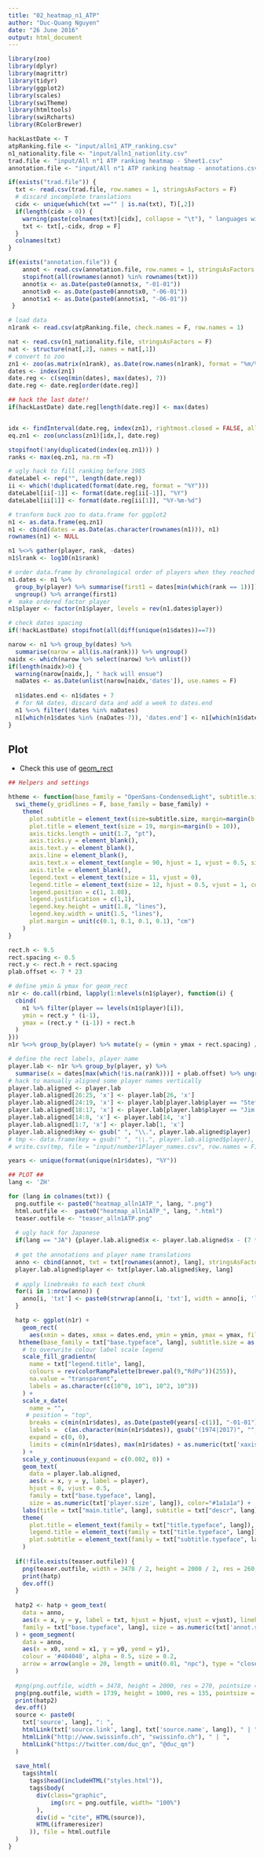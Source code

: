 ```yaml
---
title: "02_heatmap_n1_ATP"
author: "Duc-Quang Nguyen"
date: "26 June 2016"
output: html_document
---
```


```r
library(zoo)
library(dplyr)
library(magrittr)
library(tidyr)
library(ggplot2)
library(scales)
library(swiTheme)
library(htmltools)
library(swiRcharts)
library(RColorBrewer)

hackLastDate <- T
atpRanking.file <- "input/alln1_ATP_ranking.csv"
n1_nationality.file <- "input/alln1_nationlity.csv"
trad.file <- "input/All n°1 ATP ranking heatmap - Sheet1.csv"
annotation.file <- "input/All n°1 ATP ranking heatmap - annotations.csv"

if(exists("trad.file")) {
  txt <- read.csv(trad.file, row.names = 1, stringsAsFactors = F)
  # discard incomplete translations
  cidx <- unique(which(txt =="" | is.na(txt), T)[,2])
  if(length(cidx > 0)) {
    warning(paste(colnames(txt)[cidx], collapse = "\t"), " languages will be discarded!", "\n")
    txt <- txt[,-cidx, drop = F]
  }
  colnames(txt)  
}

if(exists("annotation.file")) {
    annot <- read.csv(annotation.file, row.names = 1, stringsAsFactors = F)  
    stopifnot(all(rownames(annot) %in% rownames(txt)))
    annot$x <- as.Date(paste0(annot$x, "-01-01"))
    annot$x0 <- as.Date(paste0(annot$x0, "-06-01"))
    annot$x1 <- as.Date(paste0(annot$x1, "-06-01"))
 }
```

```r
# load data
n1rank <- read.csv(atpRanking.file, check.names = F, row.names = 1)

nat <- read.csv(n1_nationality.file, stringsAsFactors = F)
nat <- structure(nat[,2], names = nat[,1])
# convert to zoo
zn1 <- zoo(as.matrix(n1rank), as.Date(row.names(n1rank), format = "%m/%d/%Y"))
dates <- index(zn1)
date.reg <- c(seq(min(dates), max(dates), 7))
date.reg <- date.reg[order(date.reg)]

## hack the last date!!
if(hackLastDate) date.reg[length(date.reg)] <- max(dates)


idx <- findInterval(date.reg, index(zn1), rightmost.closed = FALSE, all.inside = FALSE)
eq.zn1 <- zoo(unclass(zn1)[idx,], date.reg)

stopifnot(!any(duplicated(index(eq.zn1))) )
ranks <- max(eq.zn1, na.rm =T)

# ugly hack to fill ranking before 1985
dateLabel <- rep("", length(date.reg))
ii <- which(!duplicated(format(date.reg, format = "%Y")))
dateLabel[ii[-1]] <- format(date.reg[ii[-1]], "%Y")
dateLabel[ii[1]] <- format(date.reg[ii[1]], "%Y-%m-%d")

# tranform back zoo to data.frame for ggplot2
n1 <- as.data.frame(eq.zn1)
n1 <- cbind(dates = as.Date(as.character(rownames(n1))), n1)
rownames(n1) <- NULL

n1 %<>% gather(player, rank, -dates)
n1$lrank <- log10(n1$rank)

# order data.frame by chronological order of players when they reached n1
n1.dates <- n1 %>% 
  group_by(player) %>% summarise(first1 = dates[min(which(rank == 1))]) %>% 
  ungroup() %>% arrange(first1)
#  make ordered factor player
n1$player <- factor(n1$player, levels = rev(n1.dates$player))

# check dates spacing
if(!hackLastDate) stopifnot(all(diff(unique(n1$dates))==7))

narow <- n1 %>% group_by(dates) %>% 
  summarise(narow = all(is.na(rank))) %>% ungroup()
naidx <- which(narow %>% select(narow) %>% unlist())
if(length(naidx)>0) {
  warning(narow[naidx,], " hack will ensue")
  naDates <- as.Date(unlist(narow[naidx,'dates']), use.names = F)
  
  n1$dates.end <- n1$dates + 7
  # for NA dates, discard data and add a week to dates.end
  n1 %<>% filter(!dates %in% naDates)
  n1[which(n1$dates %in% (naDates-7)), 'dates.end'] <- n1[which(n1$dates %in% (naDates-7)), 'dates.end'] + 7
}

```

## Plot

* Check this use of [geom_rect](https://nsaunders.wordpress.com/2015/04/15/project-tycho-ggplot2-and-the-shameless-stealing-of-blog-ideas/)

```r
## Helpers and settings

htheme <- function(base_family = "OpenSans-CondensedLight", subtitle.size = 15) {
  swi_theme(y_gridlines = F, base_family = base_family) + 
    theme(
      plot.subtitle = element_text(size=subtitle.size, margin=margin(b = 10)),
      plot.title = element_text(size = 19, margin=margin(b = 10)),
      axis.ticks.length = unit(1.7, "pt"),
      axis.ticks.y = element_blank(),
      axis.text.y = element_blank(),
      axis.line = element_blank(),
      axis.text.x = element_text(angle = 90, hjust = 1, vjust = 0.5, size = 11, colour = "#1a1a1a" ),
      axis.title = element_blank(),
      legend.text = element_text(size = 11, vjust = 0),
      legend.title = element_text(size = 12, hjust = 0.5, vjust = 1, colour = "#595959"),
      legend.position = c(1, 1.08),
      legend.justification = c(1,1),
      legend.key.height = unit(1.8, "lines"),
      legend.key.width = unit(1.5, "lines"),
      plot.margin = unit(c(0.1, 0.1, 0.1, 0.1), "cm")
    )
}

rect.h <- 9.5
rect.spacing <- 0.5
rect.y <- rect.h + rect.spacing
plab.offset <- 7 * 23

# define ymin & ymax for geom_rect
n1r <- do.call(rbind, lapply(1:nlevels(n1$player), function(i) {
  cbind(
    n1 %>% filter(player == levels(n1$player)[i]), 
    ymin = rect.y * (i-1),
    ymax = (rect.y * (i-1)) + rect.h
  )
}))
n1r %<>% group_by(player) %>% mutate(y = (ymin + ymax + rect.spacing) / 2) %>% ungroup()

# define the rect labels, player name
player.lab <- n1r %>% group_by(player, y) %>% 
  summarise(x = dates[max(which(!is.na(rank)))] + plab.offset) %>% ungroup()
# hack to manually aligned some player names vertically
player.lab.aligned <- player.lab
player.lab.aligned[26:25, 'x'] <- player.lab[26, 'x']
player.lab.aligned[24:19, 'x'] <- player.lab[player.lab$player == "Stefan Edberg", 'x']
player.lab.aligned[18:17, 'x'] <- player.lab[player.lab$player == "Jim Courier", 'x']
player.lab.aligned[14:8, 'x'] <- player.lab[14, 'x']
player.lab.aligned[1:7, 'x'] <- player.lab[1, 'x']
player.lab.aligned$key <- gsub(" ", "\\.", player.lab.aligned$player)
# tmp <- data.frame(key = gsub(" ", "\\.", player.lab.aligned$player), value = paste0(player.lab.aligned$player, " (", nat[match(player.lab.aligned$player, names(nat))], ")"))
# write.csv(tmp, file = "input/number1Player_names.csv", row.names = F)

years <- unique(format(unique(n1r$dates), "%Y"))

## PLOT ##
lang <- 'ZH'

for (lang in colnames(txt)) {
  png.outfile <- paste0("heatmap_alln1ATP_", lang, ".png")
  html.outfile <-  paste0("heatmap_alln1ATP_", lang, ".html")
  teaser.outfile <- "teaser_alln1ATP.png"
  
  # ugly hack for Japanese
  if(lang == "JA") {player.lab.aligned$x <- player.lab.aligned$x - (7 * 16)}
  
  # get the annotations and player name translations
  anno <- cbind(annot, txt = txt[rownames(annot), lang], stringsAsFactors = F)
  player.lab.aligned$player <- txt[player.lab.aligned$key, lang]
  
  # apply linebreaks to each text chunk
  for(i in 1:nrow(anno)) {
    anno[i, 'txt'] <- paste0(strwrap(anno[i, 'txt'], width = anno[i, 'lineLength']), collapse ="\n")
  }

  hatp <- ggplot(n1r) + 
    geom_rect(
      aes(xmin = dates, xmax = dates.end, ymin = ymin, ymax = ymax, fill = lrank)) + 
   htheme(base_family = txt["base.typeface", lang], subtitle.size = as.numeric(txt['subtitle.size', lang])) +
    # to overwrite colour label scale legend
    scale_fill_gradientn(
      name = txt["legend.title", lang],
      colours = rev(colorRampPalette(brewer.pal(9,"RdPu"))(255)),
      na.value = "transparent",
      labels = as.character(c(10^0, 10^1, 10^2, 10^3))
    ) + 
    scale_x_date(
      name = "",
     # position = "top",
      breaks = c(min(n1r$dates), as.Date(paste0(years[-c(1)], "-01-01")), max(n1r$dates)),
      labels =  c(as.character(min(n1r$dates)), gsub("(1974|2017)", "", years[-c(1)]), as.character(max(n1r$dates))),
      expand = c(0, 0), 
      limits = c(min(n1r$dates), max(n1r$dates) + as.numeric(txt['xaxis.offset', lang]))
    ) +
    scale_y_continuous(expand = c(0.002, 0)) + 
    geom_text(
      data = player.lab.aligned,
      aes(x = x, y = y, label = player), 
      hjust = 0, vjust = 0.5,
      family = txt["base.typeface", lang],
      size = as.numeric(txt['player.size', lang]), color="#1a1a1a") +
    labs(title = txt["main.title", lang], subtitle = txt["descr", lang]) +
    theme(
      plot.title = element_text(family = txt["title.typeface", lang]),
      legend.title = element_text(family = txt["title.typeface", lang]),
      plot.subtitle = element_text(family = txt["subtitle.typeface", lang])
    )
  
  if(!file.exists(teaser.outfile)) {
    png(teaser.outfile, width = 3478 / 2, height = 2000 / 2, res = 260, pointsize = 9)
    print(hatp)
    dev.off()    
  }
  
  hatp2 <- hatp + geom_text(
    data = anno, 
    aes(x = x, y = y, label = txt, hjust = hjust, vjust = vjust), lineheight = 0.94,
    family = txt["base.typeface", lang], size = as.numeric(txt['annot.size', lang]), color="#262626"
  ) + geom_segment(
    data = anno, 
    aes(x = x0, xend = x1, y = y0, yend = y1),
    colour = '#404040', alpha = 0.5, size = 0.2,
    arrow = arrow(angle = 20, length = unit(0.01, "npc"), type = "closed")
  )
  
  #png(png.outfile, width = 3478, height = 2000, res = 270, pointsize = 9)
  png(png.outfile, width = 1739, height = 1000, res = 135, pointsize = 9)
  print(hatp2)
  dev.off()
  source <- paste0(
    txt['source', lang], ": ", 
    htmlLink(txt['source.link', lang], txt['source.name', lang]), " | ", 
    htmlLink("http://www.swissinfo.ch", "swissinfo.ch"), " | ",
    htmlLink("https://twitter.com/duc_qn", "@duc_qn")
  )
  
  save_html(
    tags$html(
      tags$head(includeHTML("styles.html")),
      tags$body(    
        div(class="graphic", 
            img(src = png.outfile, width= "100%")
        ),
        div(id = "cite", HTML(source)),
        HTML(iframeresizer)  
      )), file = html.outfile
  )
}

```